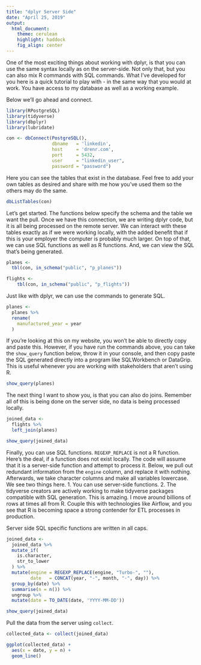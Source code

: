```yaml
---
title: "dplyr Server Side"
date: "April 25, 2019"
output:
  html_document:
    theme: cerulean
    highlight: haddock
    fig_align: center
---
```

One of the most exciting things about working with dplyr, is that you can use the same syntax locally as on the server-side. Not only that, but you can also mix R commands with SQL commands. What I've developed for you here is a quick tutorial to play with - in the same way that you would at work. You have access to my database as well as a working example.

Below we'll go ahead and connect.

```r
library(RPostgreSQL)
library(tidyverse)
library(dbplyr)
library(lubridate)

con <- dbConnect(PostgreSQL(),
                 dbname   = 'linkedin',
                 host     = 'drenr.com',
                 port     = 5432,
                 user     = "linkedin_user",
                 password = "password")
```

Here you can see the tables that exist in the database. Feel free to add your own tables as desired and share with me how you've used them so the others may do the same.

```r
dbListTables(con)
```

Let's get started. The functions below specify the schema and the table we want the pull. Once we have this connection, we are writing dplyr code, but it is all being processed on the remote server. We can interact with these tables exactly as if we were working locally, with the added benefit that if this is your employer the computer is probably much larger. On top of that, we can use SQL functions as well as R functions. And, we can view the SQL that's being generated.

```r
planes <- 
  tbl(con, in_schema("public", "p_planes"))

flights <- 
    tbl(con, in_schema("public", "p_flights"))
```

Just like with dplyr, we can use the commands to generate SQL.
```r
planes <- 
  planes %>% 
  rename(
    manufactured_year = year
  )
```

If you're looking at this on my website, you won't be able to directly copy and paste this. However, if you have run the commands above,  you can take the `show_query` function below, throw it in your console, and then copy paste the SQL generated directly into a program like  SQLWorkbench or DataGrip. This is useful whenever you are working with stakeholders that aren't using R.

```r
show_query(planes)
```

The next thing I want to show you, is that you can also do joins. Remember all of this is being done on the server side, no data is being processed locally.

```r
joined_data <- 
  flights %>% 
  left_join(planes) 

show_query(joined_data)
```

Finally, you can use SQL functions. `REGEXP_REPLACE`  is not a R function. Here's the deal, if a function does not exist locally. The code will assume that it is a server-side function and attempt to process it. Below,  we pull out redundant information from the `engine` column,  and replace it with nothing. Afterwards, we take character columns  and make all variables lowercase. We see two things here. 1. You can use server-side functions. 2. The tidyverse creators are actively working to make tidyverse packages compatible with SQL generation. This is amazing. I move around billions of rows at times all from R. Couple this with technologies like Airflow, and you see that R is becoming space a strong contender for ETL processes in production.

Server side SQL specific functions are written in all caps. 

```r
joined_data <- 
  joined_data %>% 
  mutate_if(
    is.character,
    str_to_lower
  ) %>% 
  mutate(engine = REGEXP_REPLACE(engine, "Turbo-", ""),
         date   = CONCAT(year, "-", month, "-", day)) %>% 
  group_by(date) %>% 
  summarise(n = n()) %>% 
  ungroup %>% 
  mutate(date = TO_DATE(date, 'YYYY-MM-DD'))
```


```r
show_query(joined_data)
```

Pull the data from the server using `collect`.
```r
collected_data <- collect(joined_data)

ggplot(collected_data) +
  aes(x = date, y = n) +
  geom_line()
```
